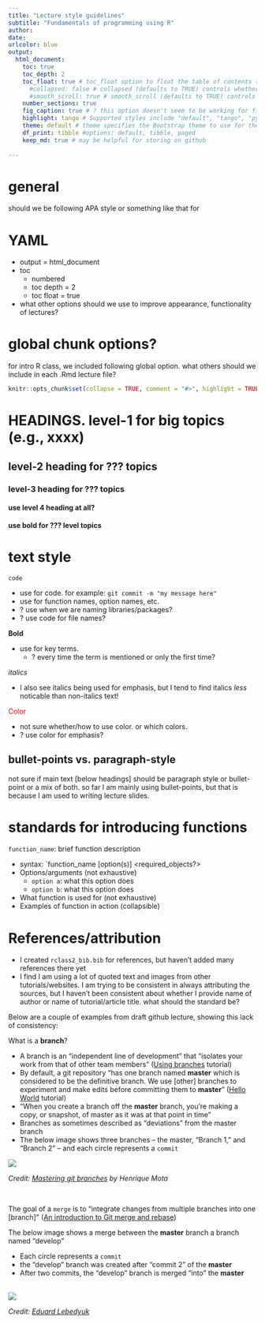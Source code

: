 ```yaml
---
title: "Lecture style guidelines"
subtitle: "Fundamentals of programming using R" 
author: 
date: 
urlcolor: blue
output: 
  html_document:
    toc: true
    toc_depth: 2
    toc_float: true # toc_float option to float the table of contents to the left of the main document content. floating table of contents will always be visible even when the document is scrolled
      #collapsed: false # collapsed (defaults to TRUE) controls whether the TOC appears with only the top-level (e.g., H2) headers. If collapsed initially, the TOC is automatically expanded inline when necessary
      #smooth_scroll: true # smooth_scroll (defaults to TRUE) controls whether page scrolls are animated when TOC items are navigated to via mouse clicks
    number_sections: true
    fig_caption: true # ? this option doesn't seem to be working for figure inserted below outside of r code chunk    
    highlight: tango # Supported styles include "default", "tango", "pygments", "kate", "monochrome", "espresso", "zenburn", and "haddock" (specify null to prevent syntax    
    theme: default # theme specifies the Bootstrap theme to use for the page. Valid themes include default, cerulean, journal, flatly, readable, spacelab, united, cosmo, lumen, paper, sandstone, simplex, and yeti.
    df_print: tibble #options: default, tibble, paged
    keep_md: true # may be helpful for storing on github
    
---
```


# general

should we be following APA style or something like that for 

# YAML

- output = html_document
- toc
    - numbered
    - toc depth = 2
    - toc float = true
- what other options should we use to improve appearance, functionality of lectures?

# global chunk options?

for intro R class, we included following global option. what others should we include in each .Rmd lecture file?

```r

knitr::opts_chunk$set(collapse = TRUE, comment = "#>", highlight = TRUE)
```

# HEADINGS. level-1 for big topics (e.g., xxxx)

## level-2 heading for ??? topics

### level-3 heading for ??? topics

#### use level 4 heading at all?

__use bold for ??? level topics__

# text style

`code`

- use for code. for example: `git commit -m "my message here"`
- use for function names, option names, etc.
- ? use when we are naming libraries/packages?
- ? use code for file names?

__Bold__

- use for key terms. 
    - ? every time the term is mentioned or only the first time?

_italics_

- I also see italics being used for emphasis, but I tend to find italics _less_ noticable than non-italics text!

<span style="color: red;">Color</span>

- not sure whether/how to use color. or which colors.
- ? use color for emphasis? 

## bullet-points vs. paragraph-style

not sure if main text [below headings] should be paragraph style or bullet-point or a mix of both. so far I am mainly using bullet-points, but that is because I am used to writing lecture slides. 

# standards for introducing functions

`function_name`: brief function description

- syntax: `function_name [option(s)] <required_objects?>
- Options/arguments (not exhaustive)
    - `option a`: what this option does
    - `option b`:  what this option does
- What function is used for (not exhaustive)
- Examples of function in action (collapsible)



# References/attribution

- I created `rclass2_bib.bib` for references, but haven't added many references there yet
- I find I am using a lot of quoted text and images from other tutorials/websites. I am trying to be consistent in always attributing the sources, but I haven't been consistent about whether I provide name of author or name of tutorial/article title. what should the standard be?

Below are a couple of examples from draft github lecture, showing this lack of consistency:

What is a __branch__?

- A branch is an "independent line of development" that "isolates your work from that of other team members" ([Using branches](https://backlog.com/git-tutorial/using-branches/) tutorial)
- By default, a git repository "has one branch named __master__ which is considered to be the definitive branch. We use [other] branches to experiment and make edits before committing them to __master__" ([Hello World](https://guides.github.com/activities/hello-world/) tutorial)
- "When you create a branch off the __master__ branch, you’re making a copy, or snapshot, of master as it was at that point in time"
- Branches as sometimes described as "deviations" from the master branch
- The below image shows three branches -- the master, "Branch 1," and "Branch 2" -- and each circle represents a `commit`

[![](https://miro.medium.com/max/552/1*PiduCtSA7kMwdPiMZo1nHw.jpeg)](https://geeks.uniplaces.com/mastering-branches-in-git-f20cb2d0c51f)

*Credit: [Mastering git branches](https://geeks.uniplaces.com/mastering-branches-in-git-f20cb2d0c51f) by Henrique Mota*

<br>

The goal of a `merge` is to "integrate changes from multiple branches into one [branch]" ([An introduction to Git merge and rebase](https://www.freecodecamp.org/news/an-introduction-to-git-merge-and-rebase-what-they-are-and-how-to-use-them-131b863785f/))

The below image shows a merge between the __master__ branch a branch named "develop"

- Each circle represents a `commit`
- the "develop" branch was created after "commit 2" of the __master__
- After two commits, the "develop" branch is merged "into" the __master__

<br>
[![](https://community.intersystems.com/sites/default/files/inline/images/risunok4.png)](https://community.intersystems.com/post/continuous-delivery-your-intersystems-solution-using-gitlab-part-i-git)

*Credit: [Eduard Lebedyuk](https://community.intersystems.com/post/continuous-delivery-your-intersystems-solution-using-gitlab-part-i-git)*
